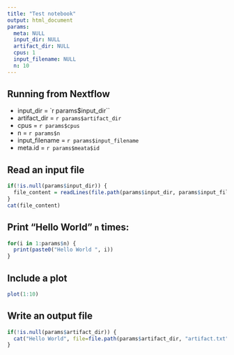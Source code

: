 ```yaml
---
title: "Test notebook"
output: html_document
params:
  meta: NULL
  input_dir: NULL
  artifact_dir: NULL
  cpus: 1 
  input_filename: NULL
  n: 10
---
```


## Running from Nextflow

 * input_dir = `r params$input_dir``
 * artifact_dir = `r params$artifact_dir`
 * cpus = `r params$cpus`
 * n = `r params$n`
 * input_filename = `r params$input_filename`
 * meta.id = `r params$meata$id`
 
 
## Read an input file

```r
if(!is.null(params$input_dir)) {
  file_content = readLines(file.path(params$input_dir, params$input_filename))
}
cat(file_content)
```


## Print "Hello World" `n` times: 
```r
for(i in 1:params$n) {
  print(paste0("Hello World ", i))
}
```

## Include a plot

```r
plot(1:10)
```

## Write an output file

```r
if(!is.null(params$artifact_dir)) {
  cat("Hello World", file=file.path(params$artifact_dir, "artifact.txt"))
}
```

